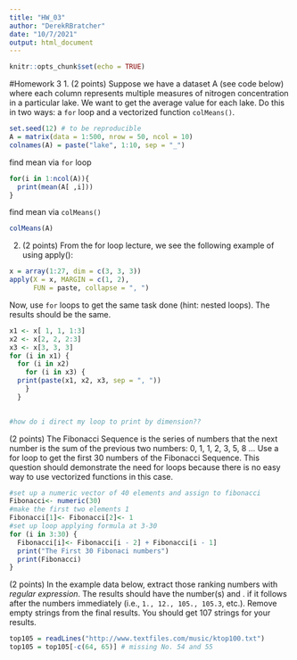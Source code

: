 ```yaml
---
title: "HW_03"
author: "DerekRBratcher"
date: "10/7/2021"
output: html_document
---
```


```r
knitr::opts_chunk$set(echo = TRUE)
```

#Homework 3
1. (2 points) Suppose we have a dataset A (see code below) where each column represents multiple measures of nitrogen concentration in a particular lake. We want to get the average value for each lake. Do this in two ways: a `for` loop and a vectorized function `colMeans()`.
```r
set.seed(12) # to be reproducible
A = matrix(data = 1:500, nrow = 50, ncol = 10)
colnames(A) = paste("lake", 1:10, sep = "_")
```

find mean via `for` loop
```r
for(i in 1:ncol(A)){
  print(mean(A[ ,i]))
}
```
 find mean via `colMeans()`
 

```r
colMeans(A)
```
2. (2 points) From the for loop lecture, we see the following example of using apply():
 
```r
x = array(1:27, dim = c(3, 3, 3))
apply(X = x, MARGIN = c(1, 2), 
      FUN = paste, collapse = ", ")
```
Now, use `for` loops to get the same task done (hint: nested loops). The results should be the same. 

```r
x1 <- x[ 1, 1, 1:3]
x2 <- x[2, 2, 2:3]
x3 <- x[3, 3, 3]
for (i in x1) {
  for (i in x2) 
    for (i in x3) {
  print(paste(x1, x2, x3, sep = ", "))
    }
  }
  

#how do i direct my loop to print by dimension??
```



(2 points) The Fibonacci Sequence is the series of numbers that the next number is the sum of the previous two numbers: 0, 1, 1, 2, 3, 5, 8 … Use a for loop to get the first 30 numbers of the Fibonacci Sequence. This question should demonstrate the need for loops because there is no easy way to use vectorized functions in this case.

```r
#set up a numeric vector of 40 elements and assign to fibonacci
Fibonacci<- numeric(30)
#make the first two elements 1
Fibonacci[1]<- Fibonacci[2]<- 1
#set up loop applying formula at 3-30
for (i in 3:30) { 
  Fibonacci[i]<- Fibonacci[i - 2] + Fibonacci[i - 1]
  print("The First 30 Fibonaci numbers")
  print(Fibonacci)
}


```
(2 points) In the example data below, extract those ranking numbers with _regular expression_. The results should have the number(s) and . if it follows after the numbers immediately (i.e., `1., 12., 105., 105.3`, etc.). Remove empty strings from the final results. You should get 107 strings for your results.
```r
top105 = readLines("http://www.textfiles.com/music/ktop100.txt")
top105 = top105[-c(64, 65)] # missing No. 54 and 55
```

 